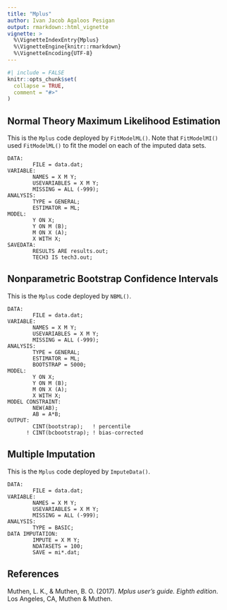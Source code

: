 ```yaml
---
title: "Mplus"
author: Ivan Jacob Agaloos Pesigan
output: rmarkdown::html_vignette
vignette: >
  %\VignetteIndexEntry{Mplus}
  %\VignetteEngine{knitr::rmarkdown}
  %\VignetteEncoding{UTF-8}
---
```


```r
#| include = FALSE
knitr::opts_chunk$set(
  collapse = TRUE,
  comment = "#>"
)
```

## Normal Theory Maximum Likelihood Estimation

This is the `Mplus` code deployed by `FitModelML()`.
Note that `FitModelMI()` used `FitModelML()` to fit the model
on each of the imputed data sets.

```
DATA:
        FILE = data.dat;
VARIABLE:
        NAMES = X M Y;
        USEVARIABLES = X M Y;
        MISSING = ALL (-999);
ANALYSIS:
        TYPE = GENERAL;
        ESTIMATOR = ML;
MODEL:
        Y ON X;
        Y ON M (B);
        M ON X (A);
        X WITH X;
SAVEDATA:
        RESULTS ARE results.out;
        TECH3 IS tech3.out;
```

## Nonparametric Bootstrap Confidence Intervals

This is the `Mplus` code deployed by `NBML()`.

```
DATA:
        FILE = data.dat;
VARIABLE:
        NAMES = X M Y;
        USEVARIABLES = X M Y;
        MISSING = ALL (-999);
ANALYSIS:
        TYPE = GENERAL;
        ESTIMATOR = ML;
        BOOTSTRAP = 5000;
MODEL:
        Y ON X;
        Y ON M (B);
        M ON X (A);
        X WITH X;
MODEL CONSTRAINT:
        NEW(AB);
        AB = A*B;
OUTPUT:
        CINT(bootstrap);   ! percentile
      ! CINT(bcbootstrap); ! bias-corrected 
```

## Multiple Imputation

This is the `Mplus` code deployed by `ImputeData()`.

```
DATA:
        FILE = data.dat;
VARIABLE:
        NAMES = X M Y;
        USEVARIABLES = X M Y;
        MISSING = ALL (-999);
ANALYSIS:
        TYPE = BASIC;
DATA IMPUTATION:
        IMPUTE = X M Y;
        NDATASETS = 100;
        SAVE = mi*.dat;
```

## References

Muthen, L. K., & Muthen, B. O. (2017). *Mplus user's guide. Eighth edition*. Los Angeles, CA, Muthen & Muthen.
